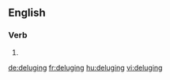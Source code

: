 ==English==

===Verb===
{{head|en}}

# {{present participle of|deluge}}

[[de:deluging]]
[[fr:deluging]]
[[hu:deluging]]
[[vi:deluging]]